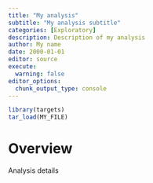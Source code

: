 ```yaml
---
title: "My analysis"
subtitle: "My analysis subtitle"
categories: [Exploratory]
description: Description of my analysis
author: My name
date: 2000-01-01
editor: source
execute: 
  warning: false
editor_options: 
  chunk_output_type: console
---
```


```r
library(targets)
tar_load(MY_FILE)
```

# Overview

Analysis details

